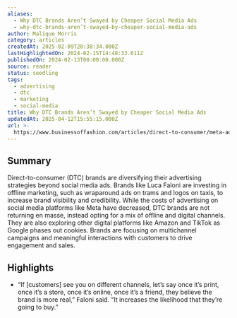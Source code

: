 ```yaml
---
aliases:
  - Why DTC Brands Aren’t Swayed by Cheaper Social Media Ads
  - why-dtc-brands-aren’t-swayed-by-cheaper-social-media-ads
author: Malique Morris
category: articles
createdAt: 2025-02-09T20:38:34.000Z
lastHighlightedOn: 2024-02-15T14:48:33.611Z
publishedOn: 2024-02-13T00:00:00.000Z
source: reader
status: seedling
tags:
  - advertising
  - dtc
  - marketing
  - social-media
title: Why DTC Brands Aren’t Swayed by Cheaper Social Media Ads
updatedAt: 2025-04-12T15:55:15.000Z
url: >-
  https://www.businessoffashion.com/articles/direct-to-consumer/meta-ads-are-affordable-but-not-enough-to-entice-dtc-brands/?utm_source=Sailthru&utm_medium=email&utm_campaign=Issue:%202024-02-14%20Retail%20Dive:%20Marketing%20%5Bissue:59176%5D&utm_term=Retail%20Dive:%20Marketing
---
```

## Summary

Direct-to-consumer (DTC) brands are diversifying their advertising strategies beyond social media ads. Brands like Luca Faloni are investing in offline marketing, such as wraparound ads on trams and logos on taxis, to increase brand visibility and credibility. While the costs of advertising on social media platforms like Meta have decreased, DTC brands are not returning en masse, instead opting for a mix of offline and digital channels. They are also exploring other digital platforms like Amazon and TikTok as Google phases out cookies. Brands are focusing on multichannel campaigns and meaningful interactions with customers to drive engagement and sales.

## Highlights

- “If [customers] see you on different channels, let’s say once it’s print, once it’s a store, once it’s online, once it’s a friend, they believe the brand is more real,” Faloni said. “It increases the likelihood that they’re going to buy.”
